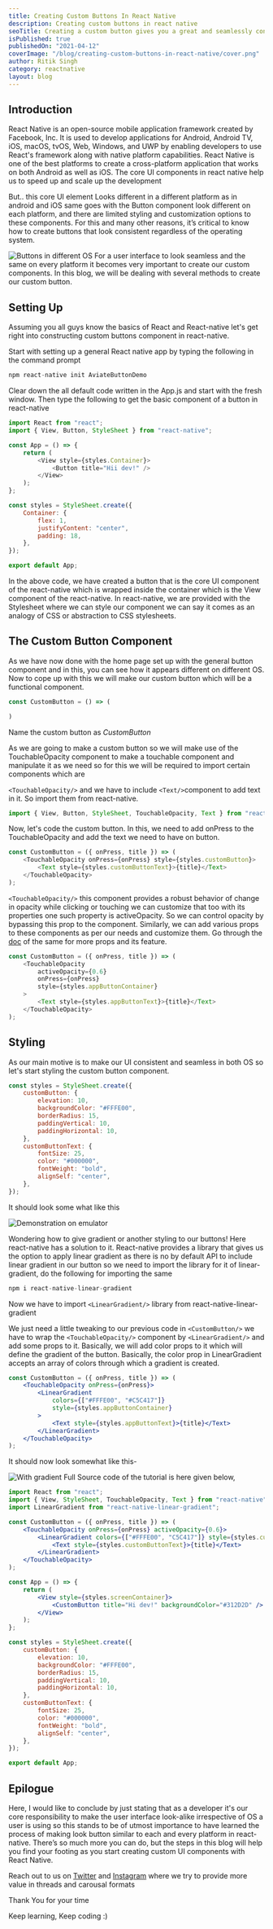 ```yaml
---
title: Creating Custom Buttons In React Native
description: Creating custom buttons in react native
seoTitle: Creating a custom button gives you a great and seamlessly consistent UI irrespective of OS. This becomes of utmost importance to implement as the core UI button of react-native looks different in different OS.
isPublished: true
publishedOn: "2021-04-12"
coverImage: "/blog/creating-custom-buttons-in-react-native/cover.png"
author: Ritik Singh
category: reactnative
layout: blog
---
```


## Introduction

React Native is an open-source mobile application framework created by Facebook, Inc. It is used to develop applications for Android, Android TV, iOS, macOS, tvOS, Web, Windows, and UWP by enabling developers to use React's framework along with native platform capabilities. React Native is one of the best platforms to create a cross-platform application that works on both Android as well as iOS. The core UI components in react native help us to speed up and scale up the development

But.. this core UI element Looks different in a different platform as in android and iOS same goes with the Button component look different on each platform, and there are limited styling and customization options to these components. For this and many other reasons, it’s critical to know how to create buttons that look consistent regardless of the operating system.

<!-- ![Buttons in different OS](/blog/creating-custom-buttons-in-react-native/react-native-1.png) -->

![Buttons in different OS](/blog/creating-custom-buttons-in-react-native/react-native-1.png)
For a user interface to look seamless and the same on every platform it becomes very important to create our custom components. In this blog, we will be dealing with several methods to create our custom button.

<!--EndFragment-->

<!--StartFragment-->

## Setting Up

Assuming you all guys know the basics of React and React-native let's get right into constructing custom buttons component in react-native.

Start with setting up a general React native app by typing the following in the command prompt

<!--EndFragment-->

```javascript
npm react-native init AviateButtonDemo
```

<!--StartFragment-->

Clear down the all default code written in the App.js and start with the fresh window. Then type the following to get the basic component of a button in react-native

<!--EndFragment-->

```javascript
import React from "react";
import { View, Button, StyleSheet } from "react-native";

const App = () => {
	return (
		<View style={styles.Container}>
			<Button title="Hii dev!" />
		</View>
	);
};

const styles = StyleSheet.create({
	Container: {
		flex: 1,
		justifyContent: "center",
		padding: 18,
	},
});

export default App;
```

<!--StartFragment-->

In the above code, we have created a button that is the core UI component of the react-native which is wrapped inside the container which is the View component of the react-native. In react-native, we are provided with the Stylesheet where we can style our component we can say it comes as an analogy of CSS or abstraction to CSS stylesheets.

<!--EndFragment-->

<!--StartFragment-->

## The Custom Button Component

As we have now done with the home page set up with the general button component and in this, you can see how it appears different on different OS. Now to cope up with this we will make our custom button which will be a functional component.

<!--EndFragment-->

```javascript
const CustomButton = () => (

)
```

<!--StartFragment-->

Name the custom button as _CustomButton_

As we are going to make a custom button so we will make use of the TouchableOpacity component to make a touchable component and manipulate it as we need so for this we will be required to import certain components which are

`<TouchableOpacity/>` and we have to include `<Text/>`component to add text in it. So import them from react-native.

<!--EndFragment-->

```javascript
import { View, Button, StyleSheet, TouchableOpacity, Text } from "react-native";
```

<!--StartFragment-->

Now, let's code the custom button. In this, we need to add onPress to the TouchableOpacity and add the text we need to have on button.

<!--EndFragment-->

```javascript
const CustomButton = ({ onPress, title }) => (
	<TouchableOpacity onPress={onPress} style={styles.customButton}>
		<Text style={styles.customButtonText}>{title}</Text>
	</TouchableOpacity>
);
```

<!--StartFragment-->

`<TouchableOpacity/>` this component provides a robust behavior of change in opacity while clicking or touching we can customize that too with its properties one such property is activeOpacity. So we can control opacity by bypassing this prop to the component. Similarly, we can add various props to these components as per our needs and customize them. Go through the [doc](https://reactnative.dev/docs/touchableopacity) of the same for more props and its feature.

<!--EndFragment-->

```javascript
const CustomButton = ({ onPress, title }) => (
	<TouchableOpacity
		activeOpacity={0.6}
		onPress={onPress}
		style={styles.appButtonContainer}
	>
		<Text style={styles.appButtonText}>{title}</Text>
	</TouchableOpacity>
);
```

<!--StartFragment-->

## Styling

As our main motive is to make our UI consistent and seamless in both OS so let's start styling the custom button component.

<!--EndFragment-->

```javascript
const styles = StyleSheet.create({
	customButton: {
		elevation: 10,
		backgroundColor: "#FFFE00",
		borderRadius: 15,
		paddingVertical: 10,
		paddingHorizontal: 10,
	},
	customButtonText: {
		fontSize: 25,
		color: "#000000",
		fontWeight: "bold",
		alignSelf: "center",
	},
});
```

<!--StartFragment-->

It should look some what like this

<!--EndFragment-->

<!-- ![Demonstration on emulator](/assets/3.png) -->
![Demonstration on emulator](/blog/creating-custom-buttons-in-react-native/react-native-2.png)
<!--StartFragment-->

Wondering how to give gradient or another styling to our buttons! Here react-native has a solution to it. React-native provides a library that gives us the option to apply linear gradient as there is no by default API to include linear gradient in our button so we need to import the library for it of linear-gradient, do the following for importing the same

<!--EndFragment-->

<!--StartFragment-->

```jsx
npm i react-native-linear-gradient
```

<!--EndFragment-->

<!--StartFragment-->

Now we have to import `<LinearGradient/>` library from react-native-linear-gradient

We just need a little tweaking to our previous code in `<CustomButton/>` we have to wrap the `<TouchableOpacity/>` component by `<LinearGradient/>` and add some props to it. Basically, we will add color props to it which will define the gradient of the button. Basically, the color prop in LinearGradient accepts an array of colors through which a gradient is created.

```jsx
const CustomButton = ({ onPress, title }) => (
	<TouchableOpacity onPress={onPress}>
		<LinearGradient
			colors={["#FFFE00", "#C5C417"]}
			style={styles.appButtonContainer}
		>
			<Text style={styles.appButtonText}>{title}</Text>
		</LinearGradient>
	</TouchableOpacity>
);
```

It should now look somewhat like this-


![With gradient](/blog/creating-custom-buttons-in-react-native/react-native-3.png)
Full Source code of the tutorial is here given below,

```jsx
import React from "react";
import { View, StyleSheet, TouchableOpacity, Text } from "react-native";
import LinearGradient from "react-native-linear-gradient";

const CustomButton = ({ onPress, title }) => (
	<TouchableOpacity onPress={onPress} activeOpacity={0.6}>
		<LinearGradient colors={["#FFFE00", "C5C417"]} style={styles.customButton}>
			<Text style={styles.customButtonText}>{title}</Text>
		</LinearGradient>
	</TouchableOpacity>
);

const App = () => {
	return (
		<View style={styles.screenContainer}>
			<CustomButton title="Hi dev!" backgroundColor="#312D2D" />
		</View>
	);
};

const styles = StyleSheet.create({
	customButton: {
		elevation: 10,
		backgroundColor: "#FFFE00",
		borderRadius: 15,
		paddingVertical: 10,
		paddingHorizontal: 10,
	},
	customButtonText: {
		fontSize: 25,
		color: "#000000",
		fontWeight: "bold",
		alignSelf: "center",
	},
});

export default App;
```

## Epilogue

Here, I would like to conclude by just stating that as a developer it's our core responsibility to make the user interface look-alike irrespective of OS a user is using so this stands to be of utmost importance to have learned the process of making look button similar to each and every platform in react-native. There’s so much more you can do, but the steps in this blog will help you find your footing as you start creating custom UI components with React Native.

Reach out to us on [](https://twitter.com/kartikey_yadav7)[Twitter](https://twitter.com/aviatecoders) and [Instagram](https://instagram.com/aviatecoders) where we try to provide more value in threads and carousal formats

Thank You for your time

Keep learning, Keep coding :)

<!--EndFragment-->
